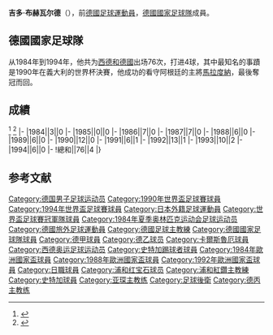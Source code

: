 {{Expand language|1=en|time=2020-08-06T10:13:45+00:00}}
{{noteTA
|T=zh-hans:吉多·布赫瓦尔德;zh-hk:巴治禾;zh-tw:吉多·布赫瓦爾德;
|1=zh-hans:布赫瓦尔德;zh-hk:巴治禾;zh-tw:布赫瓦爾德;
}}

{{Infobox football biography
|name=吉多·布赫瓦尔德
|image=Guido Buchwald cropped.jpg
|fullname=Guido Ulrich Buchwald
|birth_date={{Birth date and age|1961|1|24}}
|cityofbirth=[[西柏林|西柏林]]
|countryofbirth={{BRD}}
|height=
|position=[[後衛_(足球)|後衛]]
|currentclub=
|years=1981-1983<br/>1983-1994<br/>1994-1997<br/>1997-1999
|clubs=[[斯圖加特踢球者足球俱樂部|斯圖加特踢球者]]<br/>[[斯图加特足球俱乐部|斯圖加特]]<br/>[[浦和紅鑽|浦和紅鑽]]<br/>[[卡尔斯鲁厄体育俱乐部|卡爾斯魯厄]]
|caps(goals)=
|nationalyears=1984-1994
|nationalteam=[[德國國家足球隊|德國]]
|nationalcaps(goals)=76 (4)
}}
'''吉多·布赫瓦尔德'''（{{Bd|1961年|1月24日||}}），前[[德國|德國]][[足球|足球]][[運動員|運動員]]，[[德國國家足球隊|德國國家足球隊]]成員。

==德國國家足球隊==
从1984年到1994年，他共为[[德國國家足球隊|西德和德國]]出场76次，打进4球，其中最知名的事蹟是1990年在義大利的世界杯決賽，他成功的看守阿根廷的主將[[馬拉度納|馬拉度納]]，最後奪冠而回。

==成績==
<ref>{{Cite web |url=http://www.rsssf.com/miscellaneous/buchwald-intl.html |title=RSSSF |accessdate=2015-09-14 |archive-date=2014-06-18 |archive-url=https://web.archive.org/web/20140618023047/http://www.rsssf.com/miscellaneous/buchwald-intl.html |dead-url=no }}</ref>
<ref>{{Cite web |url=http://www.national-football-teams.com/player/14141/Guido_Buchwald.html |title=National Football Teams |accessdate=2015-09-14 |archive-date=2014-04-26 |archive-url=https://web.archive.org/web/20140426121944/http://www.national-football-teams.com/player/14141/Guido_Buchwald.html |dead-url=no }}</ref>
{{Football player national team statistics|GER}}
|-
|1984||3||0
|-
|1985||0||0
|-
|1986||7||0
|-
|1987||7||0
|-
|1988||6||0
|-
|1989||6||0
|-
|1990||12||0
|-
|1991||6||1
|-
|1992||13||1
|-
|1993||10||2
|-
|1994||6||0
|-
!總和||76||4
|}

==参考文献==
{{reflist}}

{{1984年欧洲足球锦标赛西德队阵容}}
{{1988年欧洲足球锦标赛西德队阵容}}
{{1990年世界杯足球赛西德参赛名单}}
{{1992年欧洲足球锦标赛德国队阵容}}
{{1994年世界杯足球赛德国参赛名单}}

{{DEFAULTSORT:Buchwald, Guido}}
[[Category:德国男子足球运动员|Category:德国男子足球运动员]]
[[Category:1990年世界盃足球賽球員|Category:1990年世界盃足球賽球員]]
[[Category:1994年世界盃足球賽球員|Category:1994年世界盃足球賽球員]]
[[Category:日本外籍足球運動員|Category:日本外籍足球運動員]]
[[Category:世界盃足球賽冠軍隊球員|Category:世界盃足球賽冠軍隊球員]]
[[Category:1984年夏季奥林匹克运动会足球运动员|Category:1984年夏季奥林匹克运动会足球运动员]]
[[Category:德國旅外足球運動員|Category:德國旅外足球運動員]]
[[Category:德國足球主教練|Category:德國足球主教練]]
[[Category:德國國家足球隊球員|Category:德國國家足球隊球員]]
[[Category:德甲球員|Category:德甲球員]]
[[Category:德乙球员|Category:德乙球员]]
[[Category:卡爾斯魯厄球員|Category:卡爾斯魯厄球員]]
[[Category:西德奥运足球运动员|Category:西德奥运足球运动员]]
[[Category:史特加踢球者球員|Category:史特加踢球者球員]]
[[Category:1984年歐洲國家盃球員|Category:1984年歐洲國家盃球員]]
[[Category:1988年歐洲國家盃球員|Category:1988年歐洲國家盃球員]]
[[Category:1992年歐洲國家盃球員|Category:1992年歐洲國家盃球員]]
[[Category:日職球員|Category:日職球員]]
[[Category:浦和红宝石球员|Category:浦和红宝石球员]]
[[Category:浦和紅鑽主教練|Category:浦和紅鑽主教練]]
[[Category:史特加球員|Category:史特加球員]]
[[Category:亚琛主教练|Category:亚琛主教练]]
[[Category:足球後衛|Category:足球後衛]]
[[Category:德丙主教练|Category:德丙主教练]]